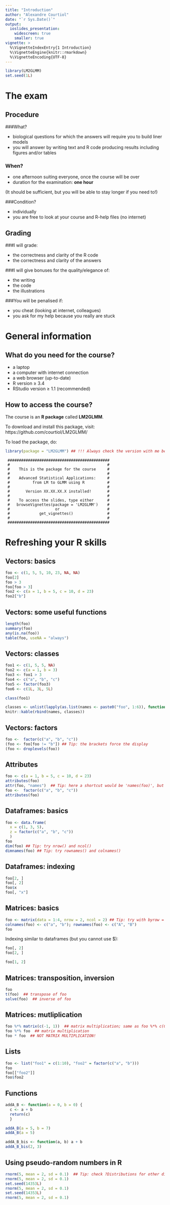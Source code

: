 ```yaml
---
title: "Introduction"
author: "Alexandre Courtiol"
date: "`r Sys.Date()`"
output:
  ioslides_presentation:
    widescreen: true
    smaller: true
vignette: >
  %\VignetteIndexEntry{1 Introduction}
  %\VignetteEngine{knitr::rmarkdown}
  %\VignetteEncoding{UTF-8}
---
```

```r
library(LM2GLMM)
set.seed(1L)
```

# The exam

## Procedure

###What?

* biological questions for which the answers will require you to build liner models
* you will answer by writing text and R code producing results including figures and/or tables 

### When?

* one afternoon suiting everyone, once the course will be over
* duration for the examination: **one hour**

(It should be sufficient, but you will be able to stay longer if you need to!)


###Condition?

* individually
* you are free to look at your course and R-help files (no internet)


## Grading

###I will grade:

* the correctness and clarity of the R code
* the correctness and clarity of the answers

###I will give bonuses for the quality/elegance of:

* the writing
* the code
* the illustrations

###You will be penalised if:

* you cheat (looking at internet, colleagues)
* you ask for my help because you really are stuck


# General information

## What do you need for the course?
* a laptop
* a computer with internet connection
* a web browser (up-to-date)
* R version $\geq$ 3.4
* RStudio version $\geq$ 1.1 (recommended)

## How to access the course?

The course is an **R package** called **LM2GLMM**.

To download and install this package, visit: https://github.com/courtiol/LM2GLMM/

To load the package, do:

```r
library(package = "LM2GLMM") ## !!! Always check the version with me because I will update it often !!!
```

```
 #############################################
 #                                           #
 #    This is the package for the course     #
 #                                           #
 #    Advanced Statistical Applications:     #
 #          from LM to GLMM using R          #
 #                                           #
 #       Version XX.XX.XX.X installed!       #
 #                                           #
 #    To access the slides, type either      #
 #   browseVignettes(package = 'LM2GLMM')    #
 #                    or                     #
 #             get_vignettes()               #
 #                                           #
 #############################################
```


# Refreshing your R skills

## Vectors: basics

```r
foo <- c(1, 5, 5, 10, 23, NA, NA)
foo[2]
foo > 3
foo[foo > 3]
foo2 <- c(a = 1, b = 5, c = 10, d = 23)
foo2["b"]
```

## Vectors: some useful functions

```r
length(foo)
summary(foo)
any(is.na(foo))
table(foo, useNA = "always")
```

## Vectors: classes

```r
foo1 <- c(1, 5, 5, NA)
foo2 <- c(a = 1, b = 3)
foo3 <- foo1 > 3
foo4 <- c("a", "b", "c")
foo5 <- factor(foo3)
foo6 <- c(1L, 3L, 5L)

class(foo1)
```

```r
classes <- unlist(lapply(as.list(names <- paste0("foo", 1:6)), function(x) class(get(x))))
knitr::kable(rbind(names, classes))
```

## Vectors: factors

```r
foo <-  factor(c("a", "b", "c"))
(foo <- foo[foo != "b"]) ## Tip: the brackets force the display
(foo <- droplevels(foo))
```


## Attributes

```r
foo <- c(a = 1, b = 5, c = 10, d = 23)
attributes(foo)
attr(foo, "names")  ## Tip: here a shortcut would be 'names(foo)', but this is not general
foo <-  factor(c("a", "b", "c"))
attributes(foo)
```

## Dataframes: basics

```r
foo <- data.frame(
  x = c(1, 3, 5),
  z = factor(c("a", "b", "c"))
  )
foo
dim(foo) ## Tip: try nrow() and ncol()
dimnames(foo) ## Tip: try rownames() and colnames()
```

## Dataframes: indexing

```r
foo[2, ]
foo[, 2]
foo$x
foo[, "x"]
```

## Matrices: basics

```r
foo <- matrix(data = 1:4, nrow = 2, ncol = 2) ## Tip: try with byrow = TRUE
colnames(foo) <- c("a", "b"); rownames(foo) <- c("A", "B")
foo
```
Indexing similar to dataframes (but you cannot use $):
<div  class="columns-2">
```r
foo[, 2]
foo[2, ]
```
</div>

```r
foo[1, 2]
```


## Matrices: transposition, inversion

```r
foo
t(foo)  ## transpose of foo
solve(foo)  ## inverse of foo
```

## Matrices: mutliplication

```r
foo %*% matrix(c(-1, 1))  ## matrix multiplication; same as foo %*% c(0, 1, -1)
foo %*% foo  ## matrix multiplication
foo * foo  ## NOT MATRIX MULTIPLICATION!
```

## Lists

```r
foo <- list("foo1" = c(1:10), "foo2" = factor(c("a", "b")))
foo
foo[["foo2"]]
foo$foo2
```

## Functions

```r
addA_B <- function(a = 0, b = 0) {
  c <- a + b
  return(c)
  }
```

```r
addA_B(a = 5, b = 7)
addA_B(a = 5)
```

```r
addA_B_bis <- function(a, b) a + b
addA_B_bis(2, 3)
```

## Using pseudo-random numbers in R

```r
rnorm(5, mean = 2, sd = 0.1)  ## Tip: check ?Distributions for other distributions
rnorm(5, mean = 2, sd = 0.1)
set.seed(14353L)
rnorm(5, mean = 2, sd = 0.1)
set.seed(14353L)
rnorm(5, mean = 2, sd = 0.1)
```

